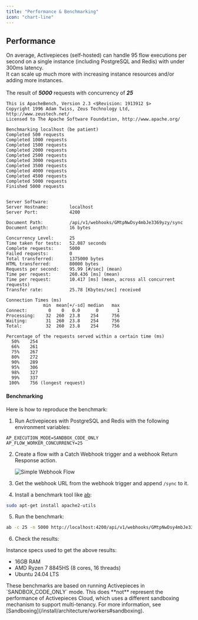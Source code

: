 ```yaml
---
title: "Performance & Benchmarking"
icon: "chart-line"
---
```


## Performance

On average, Activepieces (self-hosted) can handle 95 flow executions per second on a single instance (including PostgreSQL and Redis) with under 300ms latency.\
It can scale up much more with increasing instance resources and/or adding more instances.\
\
The result of **_5000_** requests with concurrency of **_25_**

```
This is ApacheBench, Version 2.3 <$Revision: 1913912 $>
Copyright 1996 Adam Twiss, Zeus Technology Ltd, http://www.zeustech.net/
Licensed to The Apache Software Foundation, http://www.apache.org/

Benchmarking localhost (be patient)
Completed 500 requests
Completed 1000 requests
Completed 1500 requests
Completed 2000 requests
Completed 2500 requests
Completed 3000 requests
Completed 3500 requests
Completed 4000 requests
Completed 4500 requests
Completed 5000 requests
Finished 5000 requests


Server Software:        
Server Hostname:        localhost
Server Port:            4200

Document Path:          /api/v1/webhooks/GMtpNwDsy4mbJe3369yzy/sync
Document Length:        16 bytes

Concurrency Level:      25
Time taken for tests:   52.087 seconds
Complete requests:      5000
Failed requests:        0
Total transferred:      1375000 bytes
HTML transferred:       80000 bytes
Requests per second:    95.99 [#/sec] (mean)
Time per request:       260.436 [ms] (mean)
Time per request:       10.417 [ms] (mean, across all concurrent requests)
Transfer rate:          25.78 [Kbytes/sec] received

Connection Times (ms)
              min  mean[+/-sd] median   max
Connect:        0    0   0.0      0       1
Processing:    32  260  23.8    254     756
Waiting:       31  260  23.8    254     756
Total:         32  260  23.8    254     756

Percentage of the requests served within a certain time (ms)
  50%    254
  66%    261
  75%    267
  80%    272
  90%    289
  95%    306
  98%    327
  99%    337
 100%    756 (longest request)
```

#### Benchmarking

Here is how to reproduce the benchmark:

1. Run Activepieces with PostgreSQL and Redis with the following environment variables:

```env
AP_EXECUTION_MODE=SANDBOX_CODE_ONLY
AP_FLOW_WORKER_CONCURRENCY=25
```

2. Create a flow with a Catch Webhook trigger and a webhook Return Response action.
   

   ![Simple Webhook Flow](/resources/screenshots/simple-webhook-flow.png)
3. Get the webhook URL from the webhook trigger and append `/sync` to it.
4. Install a benchmark tool like [ab](https://httpd.apache.org/docs/2.4/programs/ab.html):

```bash
sudo apt-get install apache2-utils
```

5. Run the benchmark:

```bash
ab -c 25 -n 5000 http://localhost:4200/api/v1/webhooks/GMtpNwDsy4mbJe3369yzy/sync
```

6. Check the results:

Instance specs used to get the above results:

- 16GB RAM
- AMD Ryzen 7 8845HS (8 cores, 16 threads)
- Ubuntu 24.04 LTS

<Tip>
  These benchmarks are based on running Activepieces in `SANDBOX_CODE_ONLY` mode. This does **not** represent the performance of Activepieces Cloud, which uses a different sandboxing mechanism to support multi-tenancy. For more information, see [Sandboxing](/install/architecture/workers#sandboxing).
</Tip>